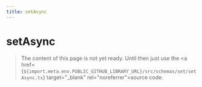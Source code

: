 ```yaml
---
title: setAsync
---
```


# setAsync

> The content of this page is not yet ready. Until then just use the <a href={`${import.meta.env.PUBLIC_GITHUB_LIBRARY_URL}/src/schemas/set/setAsync.ts`} target="\_blank" rel="noreferrer">source code</a>.
